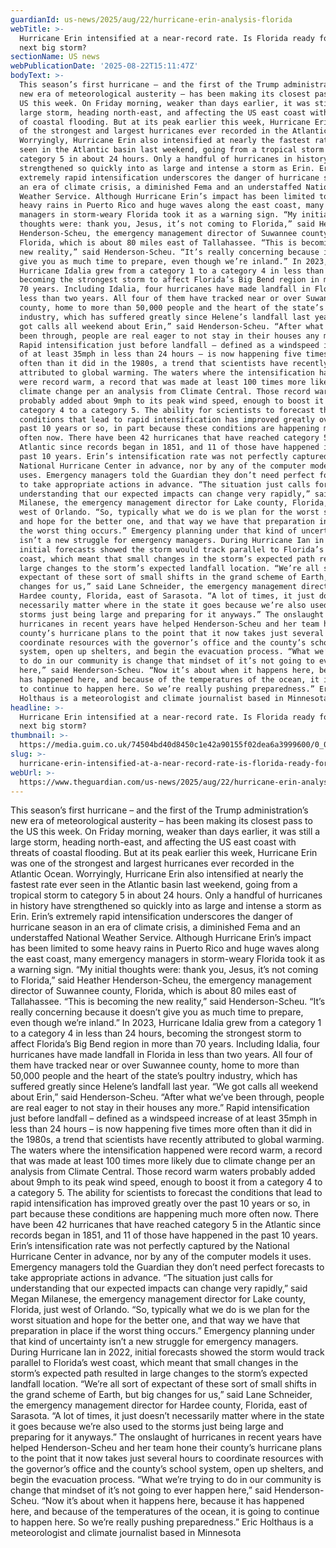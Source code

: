 ```yaml
---
guardianId: us-news/2025/aug/22/hurricane-erin-analysis-florida
webTitle: >-
  Hurricane Erin intensified at a near-record rate. Is Florida ready for the
  next big storm?
sectionName: US news
webPublicationDate: '2025-08-22T15:11:47Z'
bodyText: >-
  This season’s first hurricane – and the first of the Trump administration’s
  new era of meteorological austerity – has been making its closest pass to the
  US this week. On Friday morning, weaker than days earlier, it was still a
  large storm, heading north-east, and affecting the US east coast with threats
  of coastal flooding. But at its peak earlier this week, Hurricane Erin was one
  of the strongest and largest hurricanes ever recorded in the Atlantic Ocean.
  Worryingly, Hurricane Erin also intensified at nearly the fastest rate ever
  seen in the Atlantic basin last weekend, going from a tropical storm to
  category 5 in about 24 hours. Only a handful of hurricanes in history have
  strengthened so quickly into as large and intense a storm as Erin. Erin’s
  extremely rapid intensification underscores the danger of hurricane season in
  an era of climate crisis, a diminished Fema and an understaffed National
  Weather Service. Although Hurricane Erin’s impact has been limited to some
  heavy rains in Puerto Rico and huge waves along the east coast, many emergency
  managers in storm-weary Florida took it as a warning sign. “My initial
  thoughts were: thank you, Jesus, it’s not coming to Florida,” said Heather
  Henderson-Scheu, the emergency management director of Suwannee county,
  Florida, which is about 80 miles east of Tallahassee. “This is becoming the
  new reality,” said Henderson-Scheu. “It’s really concerning because it doesn’t
  give you as much time to prepare, even though we’re inland.” In 2023,
  Hurricane Idalia grew from a category 1 to a category 4 in less than 24 hours,
  becoming the strongest storm to affect Florida’s Big Bend region in more than
  70 years. Including Idalia, four hurricanes have made landfall in Florida in
  less than two years. All four of them have tracked near or over Suwannee
  county, home to more than 50,000 people and the heart of the state’s poultry
  industry, which has suffered greatly since Helene’s landfall last year. “We
  got calls all weekend about Erin,” said Henderson-Scheu. “After what we’ve
  been through, people are real eager to not stay in their houses any more.”
  Rapid intensification just before landfall – defined as a windspeed increase
  of at least 35mph in less than 24 hours – is now happening five times more
  often than it did in the 1980s, a trend that scientists have recently
  attributed to global warming. The waters where the intensification happened
  were record warm, a record that was made at least 100 times more likely due to
  climate change per an analysis from Climate Central. Those record warm waters
  probably added about 9mph to its peak wind speed, enough to boost it from a
  category 4 to a category 5. The ability for scientists to forecast the
  conditions that lead to rapid intensification has improved greatly over the
  past 10 years or so, in part because these conditions are happening much more
  often now. There have been 42 hurricanes that have reached category 5 in the
  Atlantic since records began in 1851, and 11 of those have happened in the
  past 10 years. Erin’s intensification rate was not perfectly captured by the
  National Hurricane Center in advance, nor by any of the computer models it
  uses. Emergency managers told the Guardian they don’t need perfect forecasts
  to take appropriate actions in advance. “The situation just calls for
  understanding that our expected impacts can change very rapidly,” said Megan
  Milanese, the emergency management director for Lake county, Florida, just
  west of Orlando. “So, typically what we do is we plan for the worst situation
  and hope for the better one, and that way we have that preparation in place if
  the worst thing occurs.” Emergency planning under that kind of uncertainty
  isn’t a new struggle for emergency managers. During Hurricane Ian in 2022,
  initial forecasts showed the storm would track parallel to Florida’s west
  coast, which meant that small changes in the storm’s expected path resulted in
  large changes to the storm’s expected landfall location. “We’re all sort of
  expectant of these sort of small shifts in the grand scheme of Earth, but big
  changes for us,” said Lane Schneider, the emergency management director for
  Hardee county, Florida, east of Sarasota. “A lot of times, it just doesn’t
  necessarily matter where in the state it goes because we’re also used to the
  storms just being large and preparing for it anyways.” The onslaught of
  hurricanes in recent years have helped Henderson-Scheu and her team hone their
  county’s hurricane plans to the point that it now takes just several hours to
  coordinate resources with the governor’s office and the county’s school
  system, open up shelters, and begin the evacuation process. “What we’re trying
  to do in our community is change that mindset of it’s not going to ever happen
  here,” said Henderson-Scheu. “Now it’s about when it happens here, because it
  has happened here, and because of the temperatures of the ocean, it is going
  to continue to happen here. So we’re really pushing preparedness.” Eric
  Holthaus is a meteorologist and climate journalist based in Minnesota
headline: >-
  Hurricane Erin intensified at a near-record rate. Is Florida ready for the
  next big storm?
thumbnail: >-
  https://media.guim.co.uk/74504bd40d8450c1e42a90155f02dea6a3999600/0_0_6000_3608/500.jpg
slug: >-
  hurricane-erin-intensified-at-a-near-record-rate-is-florida-ready-for-the-next-big-storm
webUrl: >-
  https://www.theguardian.com/us-news/2025/aug/22/hurricane-erin-analysis-florida
---
```

This season’s first hurricane – and the first of the Trump administration’s new era of meteorological austerity – has been making its closest pass to the US this week. On Friday morning, weaker than days earlier, it was still a large storm, heading north-east, and affecting the US east coast with threats of coastal flooding. But at its peak earlier this week, Hurricane Erin was one of the strongest and largest hurricanes ever recorded in the Atlantic Ocean. Worryingly, Hurricane Erin also intensified at nearly the fastest rate ever seen in the Atlantic basin last weekend, going from a tropical storm to category 5 in about 24 hours. Only a handful of hurricanes in history have strengthened so quickly into as large and intense a storm as Erin. Erin’s extremely rapid intensification underscores the danger of hurricane season in an era of climate crisis, a diminished Fema and an understaffed National Weather Service. Although Hurricane Erin’s impact has been limited to some heavy rains in Puerto Rico and huge waves along the east coast, many emergency managers in storm-weary Florida took it as a warning sign. “My initial thoughts were: thank you, Jesus, it’s not coming to Florida,” said Heather Henderson-Scheu, the emergency management director of Suwannee county, Florida, which is about 80 miles east of Tallahassee. “This is becoming the new reality,” said Henderson-Scheu. “It’s really concerning because it doesn’t give you as much time to prepare, even though we’re inland.” In 2023, Hurricane Idalia grew from a category 1 to a category 4 in less than 24 hours, becoming the strongest storm to affect Florida’s Big Bend region in more than 70 years. Including Idalia, four hurricanes have made landfall in Florida in less than two years. All four of them have tracked near or over Suwannee county, home to more than 50,000 people and the heart of the state’s poultry industry, which has suffered greatly since Helene’s landfall last year. “We got calls all weekend about Erin,” said Henderson-Scheu. “After what we’ve been through, people are real eager to not stay in their houses any more.” Rapid intensification just before landfall – defined as a windspeed increase of at least 35mph in less than 24 hours – is now happening five times more often than it did in the 1980s, a trend that scientists have recently attributed to global warming. The waters where the intensification happened were record warm, a record that was made at least 100 times more likely due to climate change per an analysis from Climate Central. Those record warm waters probably added about 9mph to its peak wind speed, enough to boost it from a category 4 to a category 5. The ability for scientists to forecast the conditions that lead to rapid intensification has improved greatly over the past 10 years or so, in part because these conditions are happening much more often now. There have been 42 hurricanes that have reached category 5 in the Atlantic since records began in 1851, and 11 of those have happened in the past 10 years. Erin’s intensification rate was not perfectly captured by the National Hurricane Center in advance, nor by any of the computer models it uses. Emergency managers told the Guardian they don’t need perfect forecasts to take appropriate actions in advance. “The situation just calls for understanding that our expected impacts can change very rapidly,” said Megan Milanese, the emergency management director for Lake county, Florida, just west of Orlando. “So, typically what we do is we plan for the worst situation and hope for the better one, and that way we have that preparation in place if the worst thing occurs.” Emergency planning under that kind of uncertainty isn’t a new struggle for emergency managers. During Hurricane Ian in 2022, initial forecasts showed the storm would track parallel to Florida’s west coast, which meant that small changes in the storm’s expected path resulted in large changes to the storm’s expected landfall location. “We’re all sort of expectant of these sort of small shifts in the grand scheme of Earth, but big changes for us,” said Lane Schneider, the emergency management director for Hardee county, Florida, east of Sarasota. “A lot of times, it just doesn’t necessarily matter where in the state it goes because we’re also used to the storms just being large and preparing for it anyways.” The onslaught of hurricanes in recent years have helped Henderson-Scheu and her team hone their county’s hurricane plans to the point that it now takes just several hours to coordinate resources with the governor’s office and the county’s school system, open up shelters, and begin the evacuation process. “What we’re trying to do in our community is change that mindset of it’s not going to ever happen here,” said Henderson-Scheu. “Now it’s about when it happens here, because it has happened here, and because of the temperatures of the ocean, it is going to continue to happen here. So we’re really pushing preparedness.” Eric Holthaus is a meteorologist and climate journalist based in Minnesota
